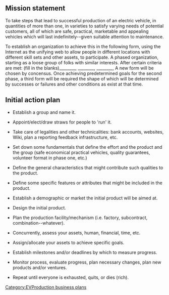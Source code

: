 ==Mission statement==

To take steps that lead to successful production of an electric vehicle, in quantities of more than one, in varieties to satisfy varying needs of potential customers, all of which are safe, practical, marketable and appealing vehicles which will last indefinitely--given suitable attention to maintenance.

To establish an organization to achieve this in the following form, using the Internet as the unifying web to allow people in different locations with different skill sets and other assets, to participate.  A phased organization, starting as a loose group of folks with similar interests.  After certain criteria are met: (fill in the blanks)________, ________, ________, A new form will be chosen by concensus.  Once achieving predetermined goals for the second phase, a third form will be required the shape of which will be determined by successes or failures and other conditions as exist at that time.

==Initial action plan==

*Establish a group and name it.

*Appoint/elect/draw straws for people to 'run' it.

*Take care of legalities and other technicalities: bank accounts, websites, Wiki, plan a reporting feedback infrastructure, etc.

*Set down some fundamentals that define the effort and the product and the group (safe economical practical vehicles, quality guarantees, volunteer format in phase one, etc.)

*Define the general characteristics that might contribute such qualities to the product.

*Define some specific features or attributes that might be included in the product.

*Establish a demographic or market the initial product will be aimed at.

*Design the initial product.

*Plan the production facility/mechanism (i.e. factory, subcontract, combination--whatever).

*Concurrently, assess your assets, human, financial, time, etc.

*Assign/allocate your assets to achieve specific goals.

*Establish milestones and/or deadlines by which to measure progress.

*Monitor process, evaluate progress, plan necessary changes, plan new products and/or ventures.

*Repeat until everyone is exhausted, quits, or dies (rich).

[[Category:EVProduction business plans]]